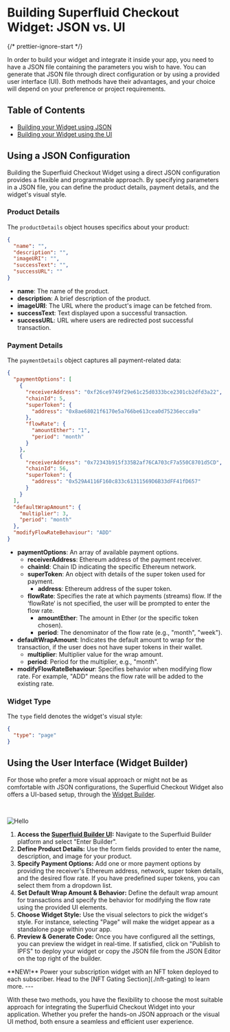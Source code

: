# Building Superfluid Checkout Widget: JSON vs. UI


{/* prettier-ignore-start */}

In order to build your widget and integrate it inside your app, you need to have a JSON file containing the parameters you wish to have. You can generate that JSON file through direct configuration or by using a provided user interface (UI). Both methods have their advantages, and your choice will depend on your preference or project requirements.

## Table of Contents

- [Building your Widget using JSON](#using-a-json-configuration)
- [Building your Widget using the UI](#using-the-user-interface-widget-builder)

## Using a JSON Configuration

Building the Superfluid Checkout Widget using a direct JSON configuration provides a flexible and programmable approach. By specifying parameters in a JSON file, you can define the product details, payment details, and the widget's visual style.

### Product Details

The `productDetails` object houses specifics about your product:

```json
{
  "name": "",
  "description": "",
  "imageURI": "",
  "successText": "",
  "successURL": ""
}
```

- **name**: The name of the product.
- **description**: A brief description of the product.
- **imageURI**: The URL where the product's image can be fetched from.
- **successText**: Text displayed upon a successful transaction.
- **successURL**: URL where users are redirected post successful transaction.

### Payment Details

The `paymentDetails` object captures all payment-related data:

```json
{
  "paymentOptions": [
    {
      "receiverAddress": "0xf26ce9749f29e61c25d0333bce2301cb2dfd3a22",
      "chainId": 5,
      "superToken": {
        "address": "0x8ae68021f6170e5a766be613cea0d75236ecca9a"
      },
      "flowRate": {
        "amountEther": "1",
        "period": "month"
      }
    },
    {
      "receiverAddress": "0x72343b915f335B2af76CA703cF7a550C8701d5CD",
      "chainId": 56,
      "superToken": {
        "address": "0x529A4116F160c833c61311569D6B33dFF41fD657"
      }
    }
  ],
  "defaultWrapAmount": {
    "multiplier": 3,
    "period": "month"
  },
  "modifyFlowRateBehaviour": "ADD"
}
```

- **paymentOptions**: An array of available payment options.
  - **receiverAddress**: Ethereum address of the payment receiver.
  - **chainId**: Chain ID indicating the specific Ethereum network.
  - **superToken**: An object with details of the super token used for payment.
    - **address**: Ethereum address of the super token.
  - **flowRate**: Specifies the rate at which payments (streams) flow. If the ‘flowRate‘ is not specified, the user will be prompted to enter the flow rate.
    - **amountEther**: The amount in Ether (or the specific token chosen).
    - **period**: The denominator of the flow rate (e.g., "month", "week").
- **defaultWrapAmount**: Indicates the default amount to wrap for the transaction, if the user does not have super tokens in their wallet.
  - **multiplier**: Multiplier value for the wrap amount.
  - **period**: Period for the multiplier, e.g., "month".
- **modifyFlowRateBehaviour**: Specifies behavior when modifying flow rate. For example, "ADD" means the flow rate will be added to the existing rate.

### Widget Type

The `type` field denotes the widget's visual style:

```json
{
  "type": "page"
}
```



## Using the User Interface (Widget Builder)

For those who prefer a more visual approach or might not be as comfortable with JSON configurations, the Superfluid Checkout Widget also offers a UI-based setup, through the [Widget Builder](https://checkout-builder.superfluid.finance/).

&nbsp;

<Image src="/RecordingBuilder.gif" alt="Hello" width={1000} height={1000} />

1. **Access the [Superfluid Builder UI](https://checkout-builder.superfluid.finance/):** Navigate to the Superfluid Builder platform and select "Enter Builder".
2. **Define Product Details:** Use the form fields provided to enter the name, description, and image for your product.
3. **Specify Payment Options:** Add one or more payment options by providing the receiver's Ethereum address, network, super token details, and the desired flow rate. If you have predefined super tokens, you can select them from a dropdown list.
4. **Set Default Wrap Amount & Behavior:** Define the default wrap amount for transactions and specify the behavior for modifying the flow rate using the provided UI elements.
5. **Choose Widget Style:** Use the visual selectors to pick the widget's style. For instance, selecting "Page" will make the widget appear as a standalone page within your app.
6. **Preview & Generate Code:** Once you have configured all the settings, you can preview the widget in real-time. If satisfied, click on "Publish to IPFS" to deploy your widget or copy the JSON file from the JSON Editor on the top right of the builder.

<Callout emoji="🚀">
  **NEW!** Power your subscription widget with an NFT token deployed to each
  subscriber. Head to the [NFT Gating Section](./nft-gating) to learn more.
</Callout>
---

With these two methods, you have the flexibility to choose the most suitable approach for integrating the Superfluid Checkout Widget into your application. Whether you prefer the hands-on JSON approach or the visual UI method, both ensure a seamless and efficient user experience.
